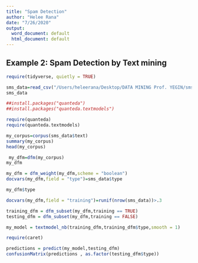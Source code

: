 ```yaml
---
title: "Spam Detection"
author: "Helee Rana"
date: "7/26/2020"
output:
  word_document: default
  html_document: default
---
```


## Example 2: Spam Detection by Text mining
```r
require(tidyverse, quietly = TRUE)

sms_data=read_csv("/Users/heleerana/Desktop/DATA MINING Prof. YEGIN/sms_data.csv")
sms_data
```

```r
##install.packages("quanteda")
##install.packages("quanteda.textmodels")
```
```r
require(quanteda)
require(quanteda.textmodels)
```

```r

my_corpus=corpus(sms_data$text)
summary(my_corpus)
head(my_corpus)
```


```r
 my_dfm=dfm(my_corpus)
my_dfm
```


```r
my_dfm = dfm_weight(my_dfm,scheme = "boolean")
docvars(my_dfm,field = "type")=sms_data$type
```

```r
my_dfm$type
```


```r
docvars(my_dfm,field = "training")=runif(nrow(sms_data))>.3
```

```r
training_dfm = dfm_subset(my_dfm,training == TRUE)
testing_dfm = dfm_subset(my_dfm,training == FALSE)
```

```r
my_model = textmodel_nb(training_dfm,training_dfm$type,smooth = 1)
```

```r
require(caret)
```


```r
predictions = predict(my_model,testing_dfm)
confusionMatrix(predictions , as.factor(testing_dfm$type))
```